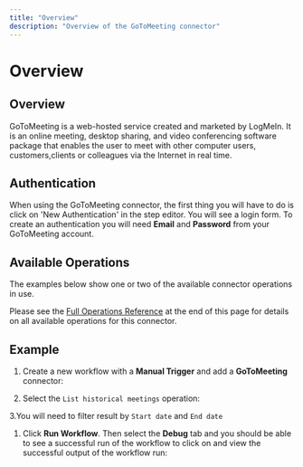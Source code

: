 ```yaml
---
title: "Overview"
description: "Overview of the GoToMeeting connector"
---
```


# Overview

## Overview

GoToMeeting is a web-hosted service created and marketed by LogMeIn. It is an online meeting, desktop sharing, and video conferencing software package that enables the user to meet with other computer users, customers,clients or colleagues via the Internet in real time.

## Authentication

When using the GoToMeeting connector, the first thing you will have to do is click on 'New Authentication' in the step editor. You will see a login form. To create an authentication you will need **Email** and **Password** from your GoToMeeting account.

## Available Operations

The examples below show one or two of the available connector operations in use.

Please see the [Full Operations Reference](#operationsFull) at the end of this page for details on all available operations for this connector.

## Example

1. Create a new workflow with a **Manual Trigger** and add a **GoToMeeting** connector:

1. Select the `List historical meetings` operation:

3.You will need to filter result by `Start date` and `End date`

1. Click **Run Workflow**. Then select the **Debug** tab and you should be able to see a successful run of the workflow to click on and view the successful output of the workflow run:
